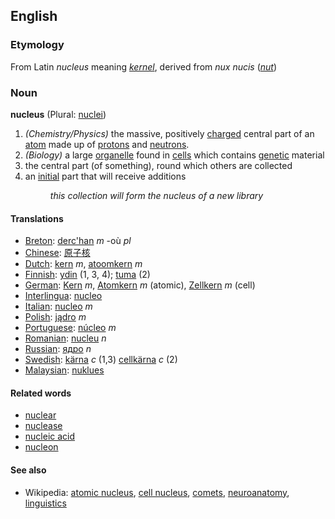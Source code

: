 ==English==

=== Etymology ===
From Latin ''nucleus'' meaning ''[[kernel]]'', derived from ''nux nucis'' (''[[nut]]'')

=== Noun ===
'''nucleus''' (Plural: [[nuclei]])

#''(Chemistry/Physics)'' the massive, positively [[charge]]d central part of an [[atom]] made up of [[proton]]s and [[neutron]]s.
#''(Biology)'' a large [[organelle]] found in [[cell]]s which contains [[genetic]] material
#the central part (of something), round which others are collected
#an [[initial]] part that will receive additions
#:''this collection will form the nucleus of a new library''

==== Translations ====
*[[Breton]]: [[derc'han]] ''m'' -où ''pl''
*[[Chinese]]: [[原子核]]
*[[Dutch]]: [[kern]] ''m'', [[atoomkern]] ''m''
*[[Finnish]]: [[ydin]] (1, 3, 4); [[tuma]] (2)
*[[German]]: [[Kern]] ''m'', [[Atomkern]] ''m'' (atomic), [[Zellkern]] ''m'' (cell)
*[[Interlingua]]: [[nucleo]]
*[[Italian]]: [[nucleo]] ''m''
*[[Polish]]: [[jądro]] ''m''
*[[Portuguese]]: [[núcleo]] ''m''
*[[Romanian]]: [[nucleu]] ''n''
*[[Russian]]: [[ядро]] ''n''
*[[Swedish]]: [[kärna]] ''c'' (1,3) [[cellkärna]] ''c'' (2)
*[[Malaysian]]: [[nuklues]]

==== Related words ====
*[[nuclear]]
*[[nuclease]]
*[[nucleic acid]]
*[[nucleon]]

==== See also ====
*Wikipedia: [[en:Atomic nucleus|atomic nucleus]], [[en:Cell nucleus|cell nucleus]], [[en:Comet|comets]], [[en:Nucleus (neuroanatomy)|neuroanatomy]], [[en:Nucleus (linguistics)|linguistics]]